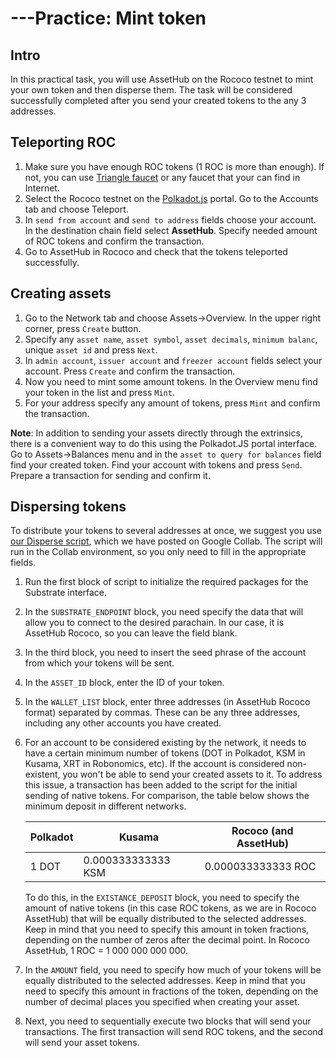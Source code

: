 # ---Practice: Mint token

## **Intro**

In this practical task, you will use AssetHub on the Rococo testnet to mint your own token and then disperse them. The task will be considered successfully completed after you send your created tokens to the any 3 addresses.

## **Teleporting ROC**

1. Make sure you have enough ROC tokens (1 ROC is more than enough). If not, you can use [Triangle faucet](https://faucet.triangleplatform.com/polkadot/rococo) or any faucet that your can find in Internet.
2. Select the Rococo testnet on the [Polkadot.js](https://polkadot.js.org/apps/?rpc=wss%3A%2F%2Frococo-rpc.polkadot.io) portal. Go to the Accounts tab and choose Teleport.
3. In `send from account` and `send to address` fields choose your account. In the destination chain field select **AssetHub**. Specify needed amount of ROC tokens and confirm the transaction.
4. Go to AssetHub in Rococo and check that the tokens teleported successfully.

## **Creating assets**

1. Go to the Network tab and choose Assets→Overview. In the upper right corner, press `Create` button.
2. Specify any `asset name`, `asset symbol`, `asset decimals`, `minimum balanc`, unique `asset id` and press `Next`.
3. In `admin account`, `issuer account` and `freezer account` fields select your account. Press `Create` and confirm the transaction.
4. Now you need to mint some amount tokens. In the Overview menu find your token in the list and press `Mint`.
5. For your address specify any amount of tokens, press `Mint` and confirm the transaction.

**Note**: In addition to sending your assets directly through the extrinsics, there is a convenient way to do this using the Polkadot.JS portal interface. Go to Assets→Balances menu and in the `asset to query for balances` field find your created token. Find your account with tokens and press `Send`. Prepare a transaction for sending and confirm it.

## **Dispersing tokens**

To distribute your tokens to several addresses at once, we suggest you use [our Disperse script](https://colab.research.google.com/drive/163Fh9wre__w2srMuwyxTGSstK4xkPNiK?usp=sharing#scrollTo=EBtoEqYs7vYA), which we have posted on Google Collab. The script will run in the Collab environment, so you only need to fill in the appropriate fields.

1. Run the first block of script to initialize the required packages for the Substrate interface.
2. In the `SUBSTRATE_ENDPOINT` block, you need specify the data that will allow you to connect to the desired parachain. In our case, it is AssetHub Rococo, so you can leave the field blank.
3. In the third block, you need to insert the seed phrase of the account from which your tokens will be sent.
4. In the `ASSET_ID` block, enter the ID of your token.
5. In the `WALLET_LIST` block, enter three addresses (in AssetHub Rococo format) separated by commas. These can be any three addresses, including any other accounts you have created.
6. For an account to be considered existing by the network, it needs to have a certain minimum number of tokens (DOT in Polkadot, KSM in Kusama, XRT in Robonomics, etc). If the account is considered non-existent, you won't be able to send your created assets to it. To address this issue, a transaction has been added to the script for the initial sending of native tokens. For comparison, the table below shows the minimum deposit in different networks.


    | Polkadot | Kusama | Rococo (and AssetHub) |
    | --- | --- | --- |
    | 1 DOT | 0.000333333333 KSM | 0.000033333333 ROC |

    To do this, in the `EXISTANCE_DEPOSIT` block, you need to specify the amount of native tokens (in this case ROC tokens, as we are in Rococo AssetHub) that will be equally distributed to the selected addresses. Keep in mind that you need to specify this amount in token fractions, depending on the number of zeros after the decimal point. In Rococo AssetHub, 1 ROC = 1 000 000 000 000.

7. In the `AMOUNT` field, you need to specify how much of your tokens will be equally distributed to the selected addresses. Keep in mind that you need to specify this amount in fractions of the token, depending on the number of decimal places you specified when creating your asset.
8. Next, you need to sequentially execute two blocks that will send your transactions. The first transaction will send ROC tokens, and the second will send your asset tokens.
